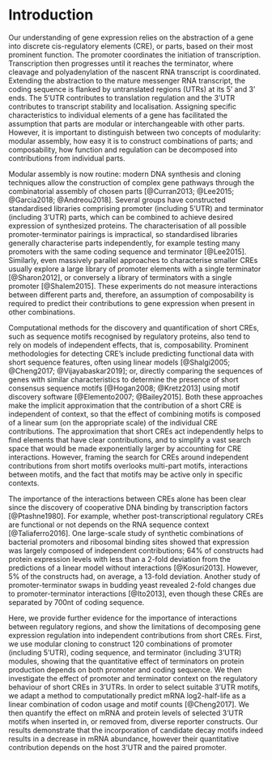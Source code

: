 # Introduction

Our understanding of gene expression relies on the abstraction of a gene into discrete cis-regulatory elements (CRE), or parts, based on their most prominent function.
The promoter coordinates the initiation of transcription.
Transcription then progresses until it reaches the terminator, where cleavage and polyadenylation of the nascent RNA transcript is coordinated.
Extending the abstraction to the mature messenger RNA transcript, the coding sequence is flanked by untranslated regions (UTRs) at its 5' and  3' ends.
The 5'UTR contributes to translation regulation and the 3'UTR contributes to transcript stability and localisation.
Assigning specific characteristics to individual elements of a gene has facilitated the assumption that parts are modular or interchangeable with other parts.
However, it is important to distinguish between two concepts of modularity: modular assembly, how easy it is to construct combinations of parts; and composability, how function and regulation can be decomposed into contributions from individual parts.

Modular assembly is now routine: modern DNA synthesis and cloning techniques allow the construction of complex gene pathways through the combinatorial assembly of chosen parts [@Curran2013; @Lee2015; @Garcia2018; @Andreou2018]. 
Several groups have constructed standardised libraries comprising promoter (including 5'UTR) and terminator (including 3'UTR) parts, which can be combined to achieve desired expression of synthesized proteins.
The characterisation of all possible promoter-terminator pairings is impractical, so standardised libraries generally characterise parts independently, for example testing many promoters with the same coding sequence and terminator [@Lee2015].
Similarly, even massively parallel approaches to characterise smaller CREs usually explore a large library of promoter elements with a single terminator [@Sharon2012], or conversely a library of terminators with a single promoter [@Shalem2015].
These experiments do not measure interactions between different parts and, therefore, an assumption of composability is required to predict their contributions to gene expression when present in other combinations.

Computational methods for the discovery and quantification of short CREs, such as sequence motifs recognised by regulatory proteins, also tend to rely on models of independent effects, that is, composability.
Prominent methodologies for detecting CRE's include predicting functional data with short sequence features, often using linear models [@Shalgi2005; @Cheng2017; @Vijayabaskar2019]; or, directly comparing the sequences of genes with similar characteristics to determine the presence of short consensus sequence motifs [@Hogan2008; @Kretz2013] using motif discovery software [@Elemento2007; @Bailey2015].
Both these approaches make the implicit approximation that the contribution of a short CRE is independent of context, so that the effect of combining motifs is composed of a linear sum (on the appropriate scale) of the individual CRE contributions.
The approximation that short CREs act independently helps to find elements that have clear contributions, and to simplify a vast search space that would be made exponentially larger by accounting for CRE interactions.
However, framing the search for CREs around independent contributions from short motifs overlooks multi-part motifs, interactions between motifs, and the fact that motifs may be active only in specific contexts.

The importance of the interactions between CREs alone has been clear since the discovery of cooperative DNA binding by transcription factors [@Ptashne1980].
For example, whether post-transcriptional regulatory CREs are functional or not depends on the RNA sequence context [@Taliaferro2016].
One large-scale study of synthetic combinations of bacterial promoters and ribosomal binding sites showed that expression was largely composed of independent contributions; 64% of constructs had protein expression levels with less than a 2-fold deviation from the predictions of a linear model without interactions [@Kosuri2013]. 
However, 5% of the constructs had, on average, a 13-fold deviation.
Another study of promoter-terminator swaps in budding yeast revealed 2-fold changes due to promoter-terminator interactions [@Ito2013], even though these CREs are separated by 700nt of coding sequence. 

Here, we provide further evidence for the importance of interactions between regulatory regions, and show the limitations of decomposing gene expression regulation into independent contributions from short CREs. 
First, we use modular cloning to construct 120 combinations of promoter (including 5'UTR), coding sequence, and terminator (including 3'UTR) modules, showing that the quantitative effect of terminators on protein production depends on both promoter and coding sequence.
We then investigate the effect of promoter and terminator context on the regulatory behaviour of short CREs in 3'UTRs.
In order to select suitable 3'UTR motifs, we adapt a method to computationally predict mRNA log2-half-life as a linear combination of codon usage and motif counts [@Cheng2017].
We then quantify the effect on mRNA and protein levels of selected 3'UTR motifs when inserted in, or removed from, diverse reporter constructs.
Our results demonstrate that the incorporation of candidate decay motifs indeed results in a decrease in mRNA abundance, however their quantitative contribution depends on the host 3'UTR and the paired promoter.
